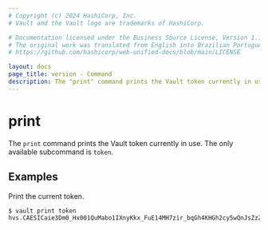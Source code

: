 ```yaml
---
# Copyright (c) 2024 HashiCorp, Inc.
# Vault and the Vault logo are trademarks of HashiCorp.

# Documentation licensed under the Business Source License, Version 1.1.
# The original work was translated from English into Brazilian Portuguese.
# https://github.com/hashicorp/web-unified-docs/blob/main/LICENSE

layout: docs
page_title: version - Command
description: The "print" command prints the Vault token currently in use.
---
```


# print

The `print` command prints the Vault token currently in use. The only available subcommand is `token`.

## Examples

Print the current token.

```shell-session
$ vault print token
hvs.CAESICaie3Dm0_Hx001QuMabo1IXnyKkx_FuE14MH7zir_bqGh4KHGh2cy5wQnJsZzZ6WG82b29HUlI3eFdEQ0NPQzQ
```
